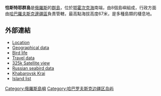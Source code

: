 '''恰斯特耶群島'''是[[俄羅斯|俄羅斯]]的[[群島|群島]]，位於[[鄂霍次克海|鄂霍次克海]]南端，由8個島嶼組成，行政方面由[[哈巴羅夫斯克邊疆區|哈巴羅夫斯克邊疆區]]負責管轄，最高點海拔高度67米，是多種島類的棲息地。

==外部連結==
* [http://worldmaps.web.infoseek.co.jp/russia_guide.htm Location] {{Wayback|url=http://worldmaps.web.infoseek.co.jp/russia_guide.htm |date=20080109202105 }}
* [http://land.worldcitydb.com/chastyye_ostrova_9062473.html Geographical data]{{dead link|date=2017年12月 |bot=InternetArchiveBot |fix-attempted=yes }}
* [http://www.springerlink.com/index/16J5U14444111H73.pdf Bird life]{{Dead link|date=2020年2月 |bot=InternetArchiveBot |fix-attempted=yes }}
* [http://travelingluck.com/Europe/Russia/Khabarovskiy+Kray/_2120296_Uarki.html#themap Travel data] {{Wayback|url=http://travelingluck.com/Europe/Russia/Khabarovskiy+Kray/_2120296_Uarki.html#themap |date=20181003194750 }}
* [https://web.archive.org/web/20150924094625/http://www.satelliteviews.net/cgi-bin/w.cgi?c=rs&DG=ISL&l2000=y&a=O 325k Satellite view]
* [http://dsp-psd.pwgsc.gc.ca/Collection/CW69-15-4-2000E.pdf Russian seabird data] {{Wayback|url=http://dsp-psd.pwgsc.gc.ca/Collection/CW69-15-4-2000E.pdf |date=20110928042625 }}
* [http://land.worldcitydb.com/khabarovskiy_in_russian_federation_state.html Khabarovsk Krai]{{dead link|date=2017年12月 |bot=InternetArchiveBot |fix-attempted=yes }}
*[http://kazaasearch.narod.ru/ Island list] {{Wayback|url=http://kazaasearch.narod.ru/ |date=20190913023528 }}

{{coord|52|30|N|141|21|E|display=title|region:RU_type:isle_source:GNS-enwiki}}

{{Russia-geo-stub}}
[[Category:俄羅斯島嶼|Category:俄羅斯島嶼]]
[[Category:哈巴罗夫斯克边疆区岛屿|Category:哈巴罗夫斯克边疆区岛屿]]